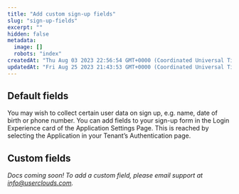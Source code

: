 ```yaml
---
title: "Add custom sign-up fields"
slug: "sign-up-fields"
excerpt: ""
hidden: false
metadata: 
  image: []
  robots: "index"
createdAt: "Thu Aug 03 2023 22:56:54 GMT+0000 (Coordinated Universal Time)"
updatedAt: "Fri Aug 25 2023 21:43:53 GMT+0000 (Coordinated Universal Time)"
---
```

## Default fields

You may wish to collect certain user data on sign up, e.g. name, date of birth or phone number. You can add fields to your sign-up form in the Login Experience card of the Application Settings Page. This is reached by selecting the Application in your Tenant’s Authentication page.

## Custom fields

_Docs coming soon! To add a custom field, please email support at [info@userclouds.com](mailto:info@userclouds.com)._
